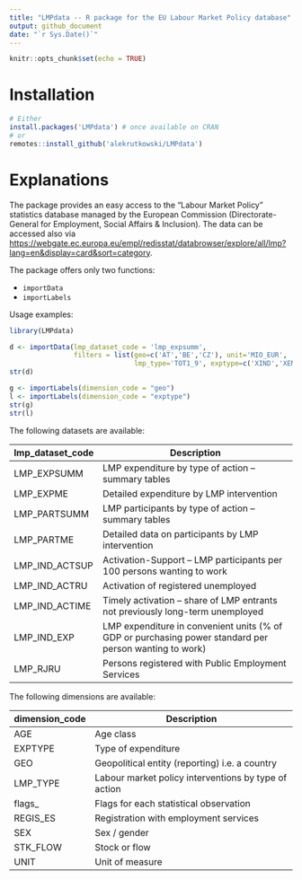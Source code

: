 ```yaml
---
title: "LMPdata -- R package for the EU Labour Market Policy database"
output: github_document
date: "`r Sys.Date()`"
---
```


```r
knitr::opts_chunk$set(echo = TRUE)
```

# Installation

```r
# Either
install.packages('LMPdata') # once available on CRAN
# or
remotes::install_github('alekrutkowski/LMPdata')
```


# Explanations

The package provides an easy access to the "Labour Market Policy" statistics
database managed by the European Commission (Directorate-General for Employment,
Social Affairs & Inclusion). The data can be accessed also via
<https://webgate.ec.europa.eu/empl/redisstat/databrowser/explore/all/lmp?lang=en&display=card&sort=category>.


The package offers only two functions:

- `importData`
- `importLabels`

Usage examples:

```r
library(LMPdata)

d <- importData(lmp_dataset_code = 'lmp_expsumm',
                filters = list(geo=c('AT','BE','CZ'), unit='MIO_EUR',
                               lmp_type='TOT1_9', exptype=c('XIND','XEMP')))
str(d)

g <- importLabels(dimension_code = "geo")
l <- importLabels(dimension_code = "exptype")
str(g)
str(l)
```

The following datasets are available:

|lmp_dataset_code|Description                                                                                           |
|----------------|------------------------------------------------------------------------------------------------------|
|LMP_EXPSUMM     |LMP expenditure by type of action -- summary tables                                                   |
|LMP_EXPME       |Detailed expenditure by LMP intervention                                                              |
|LMP_PARTSUMM    |LMP participants by type of action -- summary tables                                                  |
|LMP_PARTME      |Detailed data on participants by LMP intervention                                                     |
|LMP_IND_ACTSUP  |Activation-Support -- LMP participants per 100 persons wanting to work                                |
|LMP_IND_ACTRU   |Activation of registered unemployed                                                                   |
|LMP_IND_ACTIME  |Timely activation -- share of LMP entrants not previously long-term unemployed                        |
|LMP_IND_EXP     |LMP expenditure in convenient units (% of GDP or purchasing power standard per person wanting to work)|
|LMP_RJRU        |Persons registered with Public Employment Services                                                    |

The following dimensions are available:

|dimension_code|Description                                                                                           |
|--------------|------------------------------------------------------------------------------------------------------|
|AGE           |Age class                                                                                             |
|EXPTYPE       |Type of expenditure                                                                                   |
|GEO           |Geopolitical entity (reporting) i.e. a country                                                        |
|LMP_TYPE      |Labour market policy interventions by type of action                                                  |
|flags_        |Flags for each statistical observation                                                                |
|REGIS_ES      |Registration with employment services                                                                 |
|SEX           |Sex / gender                                                                                          |
|STK_FLOW      |Stock or flow                                                                                         |
|UNIT          |Unit of measure                                                                                       |
